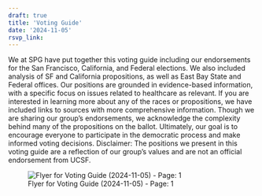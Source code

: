 ```yaml
---
draft: true 
title: 'Voting Guide'
date: '2024-11-05'
rsvp_link: 
---
```


We at SPG have put together this voting guide including our endorsements for the San Francisco, California, and Federal elections. We also included analysis of SF and California propositions, as well as East Bay State and Federal offices. Our positions are grounded in evidence-based information, with a specific focus on issues related to healthcare as relevant. If you are interested in learning more about any of the races or propositions, we have included links to sources with more comprehensive information. Though we are sharing our group's endorsements, we acknowledge the complexity behind many of the propositions on the ballot. Ultimately, our goal is to encourage everyone to participate in the democratic process and make informed voting decisions. Disclaimer: The positions we present in this voting guide are a reflection of our group's values and are not an official endorsement from UCSF.



![Flyer for Voting Guide (2024-11-05) - Page: 1](featured.png){.lightbox group='voting-guide'}

<div style="display:none;">

![Flyer for Voting Guide (2024-11-05) - Page: 2](featured-2.png){.lightbox group='voting-guide'}

![Flyer for Voting Guide (2024-11-05) - Page: 3](featured-3.png){.lightbox group='voting-guide'}

![Flyer for Voting Guide (2024-11-05) - Page: 4](featured-4.png){.lightbox group='voting-guide'}

![Flyer for Voting Guide (2024-11-05) - Page: 5](featured-5.png){.lightbox group='voting-guide'}

![Flyer for Voting Guide (2024-11-05) - Page: 6](featured-6.png){.lightbox group='voting-guide'}

![Flyer for Voting Guide (2024-11-05) - Page: 7](featured-7.png){.lightbox group='voting-guide'}

![Flyer for Voting Guide (2024-11-05) - Page: 8](featured-8.png){.lightbox group='voting-guide'}

![Flyer for Voting Guide (2024-11-05) - Page: 9](featured-9.png){.lightbox group='voting-guide'}

![Flyer for Voting Guide (2024-11-05) - Page: 10](featured-10.png){.lightbox group='voting-guide'}

![Flyer for Voting Guide (2024-11-05) - Page: 11](featured-11.png){.lightbox group='voting-guide'}

![Flyer for Voting Guide (2024-11-05) - Page: 12](featured-12.png){.lightbox group='voting-guide'}

![Flyer for Voting Guide (2024-11-05) - Page: 13](featured-13.png){.lightbox group='voting-guide'}

![Flyer for Voting Guide (2024-11-05) - Page: 14](featured-14.png){.lightbox group='voting-guide'}

![Flyer for Voting Guide (2024-11-05) - Page: 15](featured-15.png){.lightbox group='voting-guide'}

![Flyer for Voting Guide (2024-11-05) - Page: 16](featured-16.png){.lightbox group='voting-guide'}

</div>
